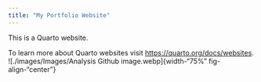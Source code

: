 ```yaml
---
title: "My Portfolio Website"
---
```


This is a Quarto website.

To learn more about Quarto websites visit <https://quarto.org/docs/websites>.
![./images/Images/Analysis Github image.webp]{width-"75%" fig-align-"center"}